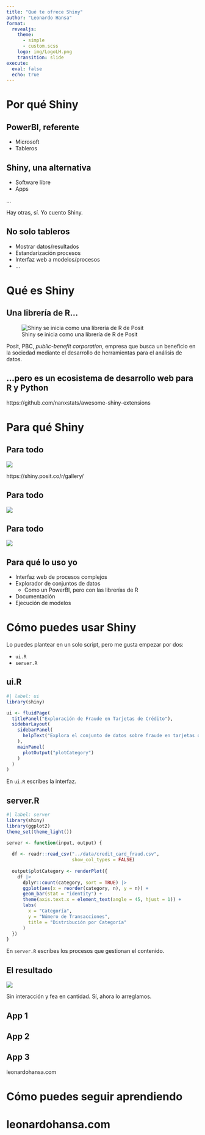 ```yaml
---
title: "Qué te ofrece Shiny"
author: "Leonardo Hansa"
format: 
  revealjs: 
    theme: 
      - simple
      - custom.scss
    logo: img/LogoLH.png
    transition: slide
execute: 
  eval: false
  echo: true
---
```


# Por qué Shiny

## PowerBI, referente

::: {.incremental}

- Microsoft
- Tableros

:::

## Shiny, una alternativa

::: {.incremental}

- Software libre
- Apps

::: 

... 

Hay otras, sí. Yo cuento Shiny.

## No solo tableros

::: {.incremental}

- Mostrar datos/resultados
- Estandarización procesos
- Interfaz web a modelos/procesos
- ...

:::


# Qué es Shiny

## Una librería de R...

![Shiny se inicia como una librería de R de Posit](img/shinysite.png)

::: aside
Posit, PBC, _public-benefit corporation_, empresa que busca un beneficio en la sociedad mediante el desarrollo de herramientas para el análisis de datos.
:::

## ...pero es un ecosistema de desarrollo web para R y Python

https://github.com/nanxstats/awesome-shiny-extensions

# Para qué Shiny

## Para todo {transition="slide-in zoom-out"}

![](img/ejemplo1.png)

::: aside
https://shiny.posit.co/r/gallery/
:::


## Para todo {transition="zoom"}

![](img/ejemplo2.png)

## Para todo {transition="zoom-in slide-out"}

![](img/ejemplo3.png)


## Para qué lo uso yo

- Interfaz web de procesos complejos
- Explorador de conjuntos de datos
  + Como un PowerBI, pero con las librerías de R
- Documentación
- Ejecución de modelos


# Cómo puedes usar Shiny

Lo puedes plantear en un solo script, pero me gusta empezar por dos: 

- `ui.R`
- `server.R`

## ui.R

```r
#| label: ui
library(shiny)

ui <- fluidPage(
  titlePanel("Exploración de Fraude en Tarjetas de Crédito"),
  sidebarLayout(
    sidebarPanel(
      helpText("Explora el conjunto de datos sobre fraude en tarjetas de crédito.")
    ),
    mainPanel(
      plotOutput("plotCategory")
    )
  )
)
```

::: aside
En `ui.R` escribes la interfaz.
:::


## server.R

```r
#| label: server
library(shiny)
library(ggplot2)
theme_set(theme_light())

server <- function(input, output) {
  
  df <- readr::read_csv("../data/credit_card_fraud.csv",
                        show_col_types = FALSE)
  
  output$plotCategory <- renderPlot({
    df |>
      dplyr::count(category, sort = TRUE) |>
      ggplot(aes(x = reorder(category, n), y = n)) +
      geom_bar(stat = "identity") +
      theme(axis.text.x = element_text(angle = 45, hjust = 1)) +
      labs(
        x = "Categoría", 
        y = "Número de Transacciones", 
        title = "Distribución por Categoría"
      )
  })
}
```

::: aside
En `server.R` escribes los procesos que gestionan el contenido.
:::

## El resultado

![](img/shiny0.png)

::: aside
Sin interacción y fea en cantidad. Sí, ahora lo arreglamos.
:::

## App 1

## App 2

## App 3

leonardohansa.com


# Cómo puedes seguir aprendiendo



# leonardohansa.com 

